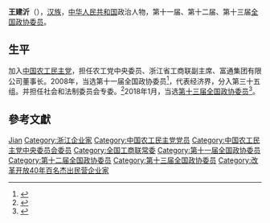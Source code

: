 '''王建沂'''（{{bd|1963年||}}），[[汉族|汉族]]，[[中华人民共和国|中华人民共和国]]政治人物，第十一届、第十二届、第十三届[[全国政协委员|全国政协委员]]。

== 生平 ==
加入[[中国农工民主党|中国农工民主党]]，担任农工党中央委员、浙江省工商联副主席、富通集团有限公司董事长。2008年，当选第十一届全国政协委员<ref>{{cite news|title=第十一届全国政协委员名单|url=http://www.indaa.com.cn/zt/2009qglh/zxzs/200903/t20090303_127573.html|accessdate=2013-04-09|newspaper=新华社北京1月25日电 中国人民政治协商会议第十一届全国委员会委员名单(共2237人，2008年1月25日政协第十届全国委员会常务委员会第二十次会议通过)|date=2008年1月25日|deadurl=yes|archiveurl=https://web.archive.org/web/20130928014403/http://www.indaa.com.cn/zt/2009qglh/zxzs/200903/t20090303_127573.html|archivedate=2013年9月28日}}</ref>，代表经济界，分入第三十五组。并担任社会和法制委员会专委。<ref>{{cite news|title=全国政协信息-王建沂|url=http://www.cppcc.gov.cn/CMS/wylibary/showJcwyxtInfoWylibary.action?tabJcwyxt.guid=11W0011760&wytype=wjwy|accessdate=2013-04-11|newspaper=全国政协委员会|archive-date=2018-01-27|archive-url=https://web.archive.org/web/20180127083924/http://www.cppcc.gov.cn/CMS/wylibary/showJcwyxtInfoWylibary.action?tabJcwyxt.guid=11W0011760&wytype=wjwy|dead-url=no}}</ref>2018年1月，当选[[中国人民政治协商会议第十三届全国委员会委员名单|第十三届全国政协委员]]<ref>{{Cite web|url=http://sports.163.com/18/0126/06/D92BRKK400051C89.html|title=中国人民政治协商会议第十三届全国委员会委员名单|accessdate=2018-01-26|last=|work=网易|archive-url=https://web.archive.org/web/20180127143232/http://sports.163.com/18/0126/06/D92BRKK400051C89.html|archive-date=2018-01-27|dead-url=yes}}</ref>。

== 參考文獻 ==
{{reflist}}

{{中国政治人物小作品}}
{{中华全国工商业联合会第十一届执行委员会}}
{{中华全国工商业联合会第十二届执行委员会}}

{{Authority control}}
{{DEFAULTSORT:Wang王}}
[[Category:王姓|Jian]]
[[Category:浙江企业家|Category:浙江企业家]]
[[Category:中国农工民主党党员|Category:中国农工民主党党员]]
[[Category:中国农工民主党中央委员会委员|Category:中国农工民主党中央委员会委员]]
[[Category:全国工商联常委|Category:全国工商联常委]]
[[Category:第十一届全国政协委员|Category:第十一届全国政协委员]]
[[Category:第十二届全国政协委员|Category:第十二届全国政协委员]]
[[Category:第十三届全国政协委员|Category:第十三届全国政协委员]]
[[Category:改革开放40年百名杰出民营企业家|Category:改革开放40年百名杰出民营企业家]]